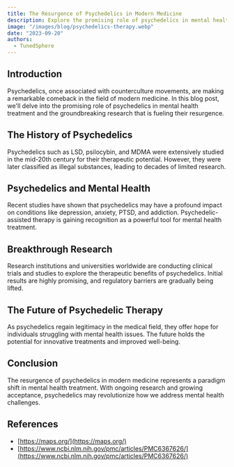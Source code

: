 ```yaml
---
title: The Resurgence of Psychedelics in Modern Medicine
description: Explore the promising role of psychedelics in mental health treatment and the groundbreaking research behind their revival.
image: "/images/blog/psychedelics-therapy.webp"
date: "2023-09-20"
authors:
  - TunedSphere
---
```


## Introduction

Psychedelics, once associated with counterculture movements, are making a remarkable comeback in the field of modern medicine. In this blog post, we'll delve into the promising role of psychedelics in mental health treatment and the groundbreaking research that is fueling their resurgence.

## The History of Psychedelics

Psychedelics such as LSD, psilocybin, and MDMA were extensively studied in the mid-20th century for their therapeutic potential. However, they were later classified as illegal substances, leading to decades of limited research.

## Psychedelics and Mental Health

Recent studies have shown that psychedelics may have a profound impact on conditions like depression, anxiety, PTSD, and addiction. Psychedelic-assisted therapy is gaining recognition as a powerful tool for mental health treatment.

## Breakthrough Research

Research institutions and universities worldwide are conducting clinical trials and studies to explore the therapeutic benefits of psychedelics. Initial results are highly promising, and regulatory barriers are gradually being lifted.

## The Future of Psychedelic Therapy

As psychedelics regain legitimacy in the medical field, they offer hope for individuals struggling with mental health issues. The future holds the potential for innovative treatments and improved well-being.

## Conclusion

The resurgence of psychedelics in modern medicine represents a paradigm shift in mental health treatment. With ongoing research and growing acceptance, psychedelics may revolutionize how we address mental health challenges.

## References

- [https://maps.org/](https://maps.org/)
- [https://www.ncbi.nlm.nih.gov/pmc/articles/PMC6367626/](https://www.ncbi.nlm.nih.gov/pmc/articles/PMC6367626/)
